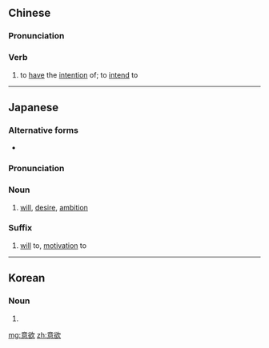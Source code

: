 {{also|意慾}}
==Chinese==
{{zh-forms}}

===Pronunciation===
{{zh-pron
|m=yìyù
|cat=v
}}

===Verb===
{{zh-verb}}

# {{lb|zh|literary}} to [[have]] the [[intention]] of; to [[intend]] to

----

==Japanese==
{{ja-kanjitab|い|よく|yomi=on}}

===Alternative forms===
* {{l/ja|意慾}}

===Pronunciation===
{{ja-pron|いよく|y=o}}

===Noun===
{{ja-noun|いよく}}

# [[will]], [[desire]], [[ambition]]

===Suffix===
{{ja-pos|いよく|suffix}}

# [[will]] to, [[motivation]] to

----

==Korean==
{{ko-hanjatab}}

===Noun===
{{ko-noun|hj|hangeul=의욕}}

# {{hanja form of|의욕|[[will]], [[desire]], [[ambition]]}}

[[mg:意欲]]
[[zh:意欲]]